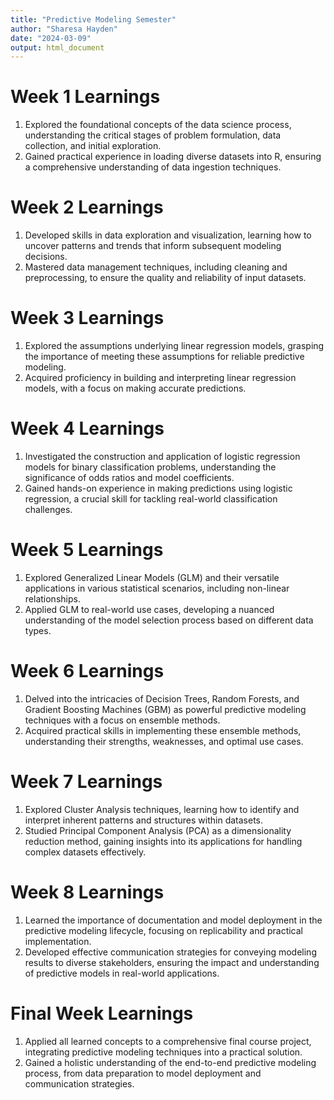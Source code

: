 ---
title: "Predictive Modeling Semester"
author: "Sharesa Hayden"
date: "2024-03-09"
output: html_document
---

# Week 1 Learnings

1. Explored the foundational concepts of the data science process, understanding the critical stages of problem formulation, data collection, and initial exploration.
2. Gained practical experience in loading diverse datasets into R, ensuring a comprehensive understanding of data ingestion techniques.

# Week 2 Learnings

1. Developed skills in data exploration and visualization, learning how to uncover patterns and trends that inform subsequent modeling decisions.
2. Mastered data management techniques, including cleaning and preprocessing, to ensure the quality and reliability of input datasets.

# Week 3 Learnings

1. Explored the assumptions underlying linear regression models, grasping the importance of meeting these assumptions for reliable predictive modeling.
2. Acquired proficiency in building and interpreting linear regression models, with a focus on making accurate predictions.

# Week 4 Learnings

1. Investigated the construction and application of logistic regression models for binary classification problems, understanding the significance of odds ratios and model coefficients.
2. Gained hands-on experience in making predictions using logistic regression, a crucial skill for tackling real-world classification challenges.

# Week 5 Learnings

1. Explored Generalized Linear Models (GLM) and their versatile applications in various statistical scenarios, including non-linear relationships.
2. Applied GLM to real-world use cases, developing a nuanced understanding of the model selection process based on different data types.

# Week 6 Learnings

1. Delved into the intricacies of Decision Trees, Random Forests, and Gradient Boosting Machines (GBM) as powerful predictive modeling techniques with a focus on ensemble methods.
2. Acquired practical skills in implementing these ensemble methods, understanding their strengths, weaknesses, and optimal use cases.

# Week 7 Learnings

1. Explored Cluster Analysis techniques, learning how to identify and interpret inherent patterns and structures within datasets.
2. Studied Principal Component Analysis (PCA) as a dimensionality reduction method, gaining insights into its applications for handling complex datasets effectively.

# Week 8 Learnings

1. Learned the importance of documentation and model deployment in the predictive modeling lifecycle, focusing on replicability and practical implementation.
2. Developed effective communication strategies for conveying modeling results to diverse stakeholders, ensuring the impact and understanding of predictive models in real-world applications.

# Final Week Learnings

1. Applied all learned concepts to a comprehensive final course project, integrating predictive modeling techniques into a practical solution.
2. Gained a holistic understanding of the end-to-end predictive modeling process, from data preparation to model deployment and communication strategies.



